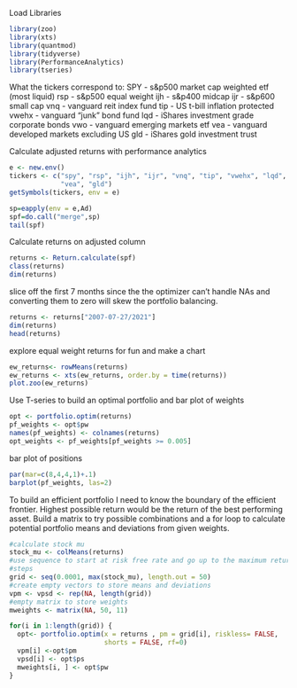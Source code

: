 Load Libraries
```r
library(zoo)
library(xts)
library(quantmod)
library(tidyverse)
library(PerformanceAnalytics)
library(tseries)
```
What the tickers correspond to:
SPY - s&p500 market cap weighted etf (most liquid)
rsp - s&p500 equal weight 
ijh - s&p400 midcap
ijr - s&p600 small cap
vnq - vanguard reit index fund
tip - US t-bill inflation protected 
vwehx - vanguard "junk" bond fund
lqd - iShares investment grade corporate bonds
vwo - vanguard emerging markets etf
vea - vanguard developed markets excluding US
gld - iShares gold investment trust

Calculate adjusted returns with performance analytics
```r

e <- new.env()
tickers <- c("spy", "rsp", "ijh", "ijr", "vnq", "tip", "vwehx", "lqd", "vwo",
             "vea", "gld")
getSymbols(tickers, env = e)

sp=eapply(env = e,Ad)
spf=do.call("merge",sp)
tail(spf)

```
Calculate returns on adjusted column
```r
returns <- Return.calculate(spf)
class(returns)
dim(returns)
```
slice off the first 7 months since the the optimizer can't handle NAs and 
converting them to zero will skew the portfolio balancing.  
```r
returns <- returns["2007-07-27/2021"]
dim(returns)
head(returns)
```

explore equal weight returns for fun and make a chart
```r
ew_returns<- rowMeans(returns)
ew_returns <- xts(ew_returns, order.by = time(returns))
plot.zoo(ew_returns)
```
Use T-series to build an optimal portfolio and bar plot of weights
```r
opt <- portfolio.optim(returns)
pf_weights <- opt$pw
names(pf_weights) <- colnames(returns)
opt_weights <- pf_weights[pf_weights >= 0.005]

```
bar plot of positions
```r
par(mar=c(8,4,4,1)+.1)
barplot(pf_weights, las=2)
```
To build an efficient portfolio I need to know the boundary of the efficient
frontier. Highest possible return would be the return of the best performing 
asset. Build a matrix to try possible combinations and a for loop to calculate 
potential portfolio means and deviations from given weights. 
```r
#calculate stock mu
stock_mu <- colMeans(returns)
#use sequence to start at risk free rate and go up to the maximum return in 50 
#steps
grid <- seq(0.0001, max(stock_mu), length.out = 50)
#create empty vectors to store means and deviations
vpm <- vpsd <- rep(NA, length(grid))
#empty matrix to store weights
mweights <- matrix(NA, 50, 11)

for(i in 1:length(grid)) {
  opt<- portfolio.optim(x = returns , pm = grid[i], riskless= FALSE, 
                        shorts = FALSE, rf=0)
  vpm[i] <-opt$pm
  vpsd[i] <- opt$ps
  mweights[i, ] <- opt$pw
}

```


